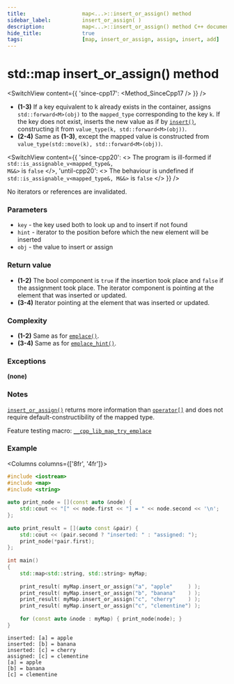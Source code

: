 ```yaml
---
title:					map<...>::insert_or_assign() method
sidebar_label:			insert_or_assign( )
description:			map<...>::insert_or_assign() method C++ documentation
hide_title:				true
tags:					[map, insert_or_assign, assign, insert, add]
---
```



<!----------------- Codes ---------------------->

<!-- insert_or_assign() -->

# std::map insert_or_assign() method

<SwitchView content={{
    'since-cpp17': <Method_SinceCpp17 />
    }} />

 - **(1-3)**  If a key equivalent to k already exists in the container,
    assigns `std::forward<M>(obj)` to the `mapped_type` corresponding to the key `k`.
    If the key does not exist, inserts the new value as if by [`insert()`](/docs/std/containers/maps/map/insert), constructing it from `value_type(k, std::forward<M>(obj))`.
 - **(2-4)** Same as **(1-3)**, except the mapped value is constructed from `value_type(std::move(k), std::forward<M>(obj))`.

<SwitchView content={{
    'since-cpp20': <> The program is ill-formed if <code>std::is_assignable_v&lt;mapped_type&, M&&&gt;</code> is <code>false</code> </>,
    'until-cpp20': <> The behaviour is undefined if <code>std::is_assignable_v&lt;mapped_type&, M&&&gt;</code> is <code>false</code> </>
    }} />

No iterators or references are invalidated.

### Parameters

 - `key` - the key used both to look up and to insert if not found
 - `hint` - iterator to the position before which the new element will be inserted
 - `obj` - the value to insert or assign

### Return value

 - **(1-2)** The bool component is `true` if the insertion took place and `false` if the assignment took place. The iterator component is pointing at the element that was inserted or updated.
 - **(3-4)** Iterator pointing at the element that was inserted or updated.

### Complexity

 - **(1-2)** Same as for [`emplace()`](/docs/std/containers/maps/map/emplace).
 - **(3-4)** Same as for [`emplace_hint()`](/docs/std/containers/maps/map/emplace_hint).

### Exceptions

**(none)**

### Notes 
[`insert_or_assign()`](#) returns more information than [`operator[]`](/docs/std/containers/maps/map/operator_subscript) and does not require default-constructibility of the mapped type.

Feature testing macro: [`__cpp_lib_map_try_emplace`](#)

### Example

<Columns columns={['8fr', '4fr']}>
<div>

```cpp title='Main.cpp' showLineNumbers
#include <iostream>
#include <map>
#include <string>
 
auto print_node = [](const auto &node) {
    std::cout << "[" << node.first << "] = " << node.second << '\n';
};
 
auto print_result = [](auto const &pair) {
    std::cout << (pair.second ? "inserted: " : "assigned: ");
    print_node(*pair.first);
};
 
int main()
{
    std::map<std::string, std::string> myMap;
 
    print_result( myMap.insert_or_assign("a", "apple"     ) );
    print_result( myMap.insert_or_assign("b", "banana"    ) );
    print_result( myMap.insert_or_assign("c", "cherry"    ) );
    print_result( myMap.insert_or_assign("c", "clementine") );
 
    for (const auto &node : myMap) { print_node(node); }
}
```

</div>
<div>

```plaintext title="Output"
inserted: [a] = apple
inserted: [b] = banana
inserted: [c] = cherry
assigned: [c] = clementine
[a] = apple
[b] = banana
[c] = clementine

```

</div>
</Columns>
